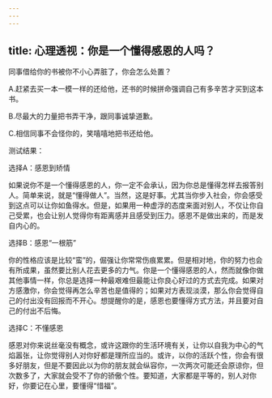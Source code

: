 ```yaml
---
---
---
```

title: 心理透视：你是一个懂得感恩的人吗？
---



同事借给你的书被你不小心弄脏了，你会怎么处置？

A.赶紧去买一本一模一样的还给他，还书的时候拼命强调自己有多辛苦才买到这本书。

B.尽最大的力量把书弄干净，跟同事诚挚道歉。

C.相信同事不会怪你的，笑嘻嘻地把书还给他。

测试结果：

选择A：感恩到矫情

如果说你不是一个懂得感恩的人，你一定不会承认，因为你总是懂得怎样去报答别人。简单来说，就是“懂得做人”。当然，这是好事。尤其当你步入社会，你会感受到这点可以让你如鱼得水。但是，如果用一种虚浮的态度来面对别人，不仅让你自己受累，也会让别人觉得你有距离感并且感受到压力。感恩不是做出来的，而是发自内心的。

选择B：感恩“一根筋”

你的性格应该是比较“蛮”的，倔强让你常常伤痕累累。但是相对地，你的努力也会有所成果，虽然要比别人花去更多的力气。你是一个懂得感恩的人，然而就像你做其他事情一样，你总是选择一种最艰难但最能让你良心好过的方式去完成。如果对方感激你，你会觉得再怎么辛苦也是值得的；如果对方表现淡漠，那么你会觉得自己的付出没有回报而不开心。想提醒你的是，感恩也要懂得方式方法，并且要对自己的付出不后悔。

选择C：不懂感恩

感恩对你来说丝毫没有概念，或许这跟你的生活环境有关，让你以自我为中心的气焰嚣张，让你觉得别人对你好都是理所应当的。或许，以你的活跃个性，你会有很多好朋友，但是不要因此以为你的朋友就会纵容你，一次两次可能还会原谅你，但次数多了，大家就会受不了你的骄傲个性。要知道，大家都是平等的，别人对你好，你要记在心里，要懂得“惜福”。